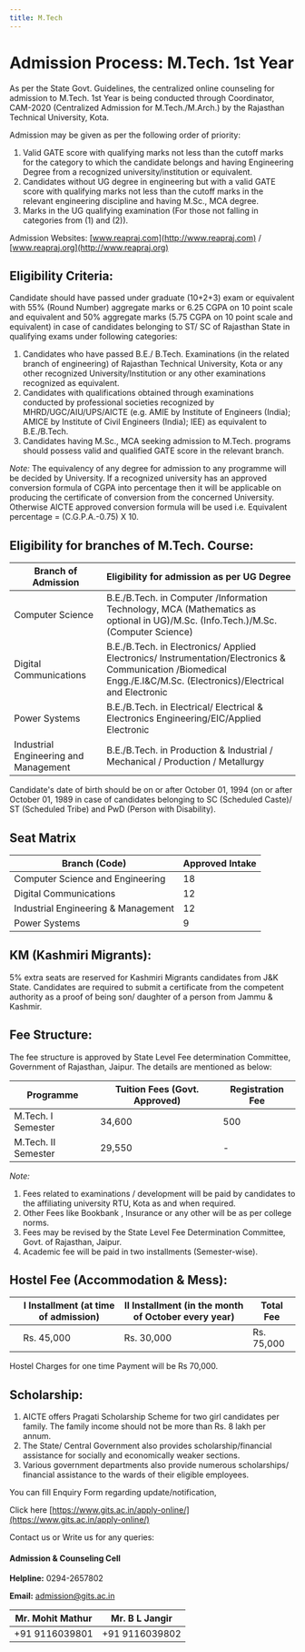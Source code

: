```yaml
---
title: M.Tech
---
```


# Admission Process: M.Tech. 1st Year

As per the State Govt. Guidelines, the centralized online counseling for admission to M.Tech. 1st Year is being conducted through Coordinator, CAM-2020 (Centralized Admission for M.Tech./M.Arch.) by the Rajasthan Technical University, Kota.

Admission may be given as per the following order of priority:

1. Valid GATE score with qualifying marks not less than the cutoff marks for the category to which the candidate belongs and having Engineering Degree from a recognized university/institution or equivalent.
2. Candidates without UG degree in engineering but with a valid GATE score with qualifying marks not less than the cutoff marks in the relevant engineering discipline and having M.Sc., MCA degree.
3. Marks in the UG qualifying examination (For those not falling in categories from (1) and (2)).

Admission Websites: [www.reapraj.com](http://www.reapraj.com) / [www.reapraj.org](http://www.reapraj.org)

## Eligibility Criteria:

Candidate should have passed under graduate (10+2+3) exam or equivalent with 55% (Round Number) aggregate marks or 6.25 CGPA on 10 point scale and equivalent and 50% aggregate marks (5.75 CGPA on 10 point scale and equivalent) in case of candidates belonging to ST/ SC of Rajasthan State in qualifying exams under following categories:

1. Candidates who have passed B.E./ B.Tech. Examinations (in the related branch of engineering) of Rajasthan Technical University, Kota or any other recognized University/Institution or any other examinations recognized as equivalent.
2. Candidates with qualifications obtained through examinations conducted by professional societies recognized by MHRD/UGC/AIU/UPS/AICTE (e.g. AMIE by Institute of Engineers (India); AMICE by Institute of Civil Engineers (India); IEE) as equivalent to B.E./B.Tech.
3. Candidates having M.Sc., MCA seeking admission to M.Tech. programs should possess valid and qualified GATE score in the relevant branch.

*Note:* The equivalency of any degree for admission to any programme will be decided by University. If a recognized university has an approved conversion formula of CGPA into percentage then it will be applicable on producing the certificate of conversion from the concerned University. Otherwise AICTE approved conversion formula will be used i.e. Equivalent percentage = (C.G.P.A.-0.75) X 10.

## Eligibility for branches of M.Tech. Course:

| Branch of Admission | Eligibility for admission as per UG Degree |
| ------------------- | ------------------------------------------ |
| Computer Science | B.E./B.Tech. in Computer /Information Technology, MCA (Mathematics as optional in UG)/M.Sc. (Info.Tech.)/M.Sc. (Computer Science) |
| Digital Communications | B.E./B.Tech. in Electronics/ Applied Electronics/ Instrumentation/Electronics & Communication /Biomedical Engg./E.I&C/M.Sc. (Electronics)/Electrical and Electronic |
| Power Systems | B.E./B.Tech. in Electrical/ Electrical & Electronics Engineering/EIC/Applied Electronic |
| Industrial Engineering and Management | B.E./B.Tech. in Production & Industrial / Mechanical / Production / Metallurgy |

Candidate's date of birth should be on or after October 01, 1994 (on or after October 01, 1989 in case of candidates belonging to SC (Scheduled Caste)/ ST (Scheduled Tribe) and PwD (Person with Disability).

## Seat Matrix

| Branch (Code) | Approved Intake |
| ------------- | --------------- |
| Computer Science and Engineering | 18 |
| Digital Communications | 12 |
| Industrial Engineering & Management | 12 |
| Power Systems | 9 |

## KM (Kashmiri Migrants):

5% extra seats are reserved for Kashmiri Migrants candidates from J&K State. Candidates are required to submit a certificate from the competent authority as a proof of being son/ daughter of a person from Jammu & Kashmir.

## Fee Structure:

The fee structure is approved by State Level Fee determination Committee, Government of Rajasthan, Jaipur. The details are mentioned as below:

| Programme | Tuition Fees (Govt. Approved) | Registration Fee |
| --------- | ----------------------------- | ---------------- |
| M.Tech. I Semester | 34,600 | 500 |
| M.Tech. II Semester | 29,550 | - |

*Note:*
1. Fees related to examinations / development will be paid by candidates to the affiliating university RTU, Kota as and when required.
2. Other Fees like Bookbank , Insurance or any other will be as per college norms.
3. Fees may be revised by the State Level Fee Determination Committee, Govt. of Rajasthan, Jaipur.
4. Academic fee will be paid in two installments (Semester-wise).

## Hostel Fee (Accommodation & Mess):

| | I Installment (at time of admission) | II Installment (in the month of October every year) | Total Fee |
| - | ---------------------------------- | --------------------------------------------------- | --------- |
| | Rs. 45,000 | Rs. 30,000 | Rs. 75,000 |

Hostel Charges for one time Payment will be Rs 70,000.

## Scholarship:

1. AICTE offers Pragati Scholarship Scheme for two girl candidates per family. The family income should not be more than Rs. 8 lakh per annum.
2. The State/ Central Government also provides scholarship/financial assistance for socially and economically weaker sections.
3. Various government departments also provide numerous scholarships/ financial assistance to the wards of their eligible employees.


You can fill Enquiry Form regarding update/notification, 

Click here  [https://www.gits.ac.in/apply-online/](https://www.gits.ac.in/apply-online/)

Contact us or Write us for any queries:

#### Admission & Counseling Cell

**Helpline:** 0294-2657802

**Email:** [admission@gits.ac.in](mailto:admission@gits.ac.in)

| Mr. Mohit Mathur | Mr. B L Jangir |
| ------------------------------------ | ---------- |
|  +91 9116039801                       | +91 9116039802 |
